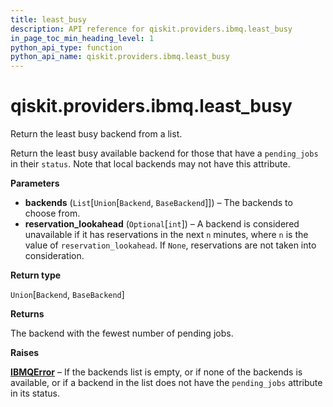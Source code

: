 ```yaml
---
title: least_busy
description: API reference for qiskit.providers.ibmq.least_busy
in_page_toc_min_heading_level: 1
python_api_type: function
python_api_name: qiskit.providers.ibmq.least_busy
---
```


<span id="qiskit-providers-ibmq-least-busy" />

# qiskit.providers.ibmq.least\_busy

<Function id="qiskit.providers.ibmq.least_busy" isDedicatedPage={true} github="https://github.com/qiskit/qiskit-ibmq-provider/tree/stable/0.13/qiskit/providers/ibmq/__init__.py" signature="least_busy(backends, reservation_lookahead=60)">
  Return the least busy backend from a list.

  Return the least busy available backend for those that have a `pending_jobs` in their `status`. Note that local backends may not have this attribute.

  **Parameters**

  *   **backends** (`List`\[`Union`\[`Backend`, `BaseBackend`]]) – The backends to choose from.
  *   **reservation\_lookahead** (`Optional`\[`int`]) – A backend is considered unavailable if it has reservations in the next `n` minutes, where `n` is the value of `reservation_lookahead`. If `None`, reservations are not taken into consideration.

  **Return type**

  `Union`\[`Backend`, `BaseBackend`]

  **Returns**

  The backend with the fewest number of pending jobs.

  **Raises**

  [**IBMQError**](qiskit.providers.ibmq.IBMQError "qiskit.providers.ibmq.IBMQError") – If the backends list is empty, or if none of the backends is available, or if a backend in the list does not have the `pending_jobs` attribute in its status.
</Function>

